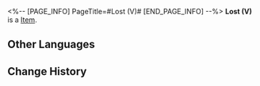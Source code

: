 <%-- [PAGE_INFO]
PageTitle=#Lost (V)#
[END_PAGE_INFO] --%>
{{Item Infobox
|title       = Lost (V)
|id          = 223434
|image       = Dreamscape Pass Sticker Text.png
|type        = 
|invCategory = 
|rarity      = 4
|effect      = Digital stickers that can be used to decorate the pages of the Dreamtour Handbook. They come in many different styles.
|description = 
|source1     = Find the empty stage in the hotel in the Dreamscape
}}
{{Description|1=And let's not forget the grand hall on the two-hundred-and-third floor, where three mass funerals are conducted daily.}}
'''Lost (V)''' is a [[Item]].

==Other Languages==
{{Other Languages
|en   = Lost (V)
|zhs  = 迷失•其五
|zht  = 迷失•其五
|ja   = ロスト・5
|ko   = 방황•5
|es   = Extravío V
|fr   = Perdu (V)
|ru   = Утраченное V
|th   = หลงทาง 5
|vi   = Lạc Lối (5)
|de   = Verloren (V)
|id   = Tersesat 5
|pt   = Perdido (V)
}}

==Change History==
{{Change History|2.0}}